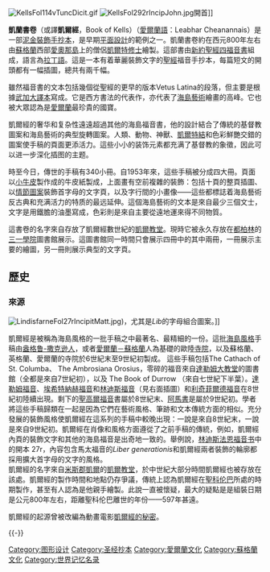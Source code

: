 {{expand|time=2014-09-27T17:21:02+00:00}}
{{unreferenced|time=2014-09-27T17:21:02+00:00}}
[[File:KellsFol114vTuncDicit.gif|thumb]]
[[File:KellsFol292rIncipJohn.jpg|thumb]]開首]]

'''凱蘭書卷'''（或譯'''凱爾經'''，Book of Kells）（[[愛爾蘭語|愛爾蘭語]]：Leabhar Cheanannais）是一部[[泥金裝飾手抄本|泥金裝飾手抄本]]，是早期[[平面設計|平面設計]]的範例之一。凱蘭書卷約在西元800年左右由[[蘇格蘭|蘇格蘭]]西部[[愛奧那島|愛奧那島]]上的僧侶[[凱爾特|凱爾特]][[修士|修士]]繪製。這部書由[[新約聖經|新約聖經]][[四福音書|四福音書]]組成，語言為[[拉丁語|拉丁語]]。這是一本有着華麗裝飾文字的[[聖經|聖經]]福音手抄本，每篇短文的開頭都有一幅插圖，總共有兩千幅。

雖然福音書的文本包括幾個從聖經的更早的版本Vetus Latina的段落，但主要是根據[[武加大譯本|武加大譯本]]寫成。它是西方書法的代表作，亦代表了[[海島藝術|海島藝術]]繪畫的高峰。它也被大眾認為是[[愛爾蘭|愛爾蘭]]最珍貴的國寶。

凱爾經的奢华和复杂性遠遠超過其他的海島福音書，他的設計結合了傳統的基督教圖案和海島藝術的典型旋轉圖案。人類、動物、神獸、[[凱爾特結|凱爾特結]]和色彩鮮艷交錯的圖案使手稿的頁面更添活力。這些小小的装饰元素都充满了基督教的象徵，因此可以进一步深化插图的主题。

時至今日，傳世的手稿有340小冊。自1953年來，這些手稿被分成四大冊。頁面以[[小牛皮|小牛皮]]製作成的牛皮紙製成，上面畫有空前複雜的裝飾：包括十頁的整頁插圖、以[[情節圖案|情節圖案]]裝飾首字母的文字頁，以及字行間的小畫像——這些都標誌着海島藝術反古典和充满活力的特质的最远延伸。這個海島藝術的文本是來自最少三個文士，文字是用鐵膽的油墨寫成，色彩則是來自主要從遠地運來得不同物質。

這書卷的名字來自存放了凱爾經數世紀的[[凱爾教堂|凱爾教堂]]。現時它被永久存放在[[都柏林|都柏林]]的[[都柏林大學|三一學院]]圖書館展示。這圖書館同一時間只會展示四冊中的其中兩冊，一冊展示主要的繪圖，另一冊則展示典型的文字頁。

==歷史==
===來源===
[[File:LindisfarneFol27rIncipitMatt.jpg|thumb]])，尤其是''Lib''的字母組合圖案。]]

凱爾經是被稱為海島風格的一批手稿之中最著名、最精細的一份。這批[[海島風格|海島風格]]手稿由[[盎格鲁-撒克逊人|盎格鲁-撒克逊人]]，或者[[愛爾蘭－蘇格蘭|愛爾蘭－蘇格蘭]]人為基礎的歐陸[[寺院|寺院]]，以及蘇格蘭、英格蘭、愛爾蘭的寺院於6世紀末至9世紀初製成。 這些手稿包括The Cathach of St. Columba、 The Ambrosiana Orosius，零碎的福音來自[[達勒姆大教堂|達勒姆大教堂]]的圖書館（全都是來自7世紀初），以及 The Book of Durrow （來自七世紀下半葉）。[[達勒姆福音|達勒姆福音]]、[[埃希特納赫福音|埃希特納赫福音]]和[[林迪斯福音|林迪斯福音]]（見右面插圖）和[[利奇菲爾德福音|利奇菲爾德福音]]在8世紀初陸續出現。剩下的[[聖高爾福音|聖高爾福音]]書屬於8世紀末、[[阿馬書|阿馬書]]是屬於9世紀初。學者將這些手稿歸類在一起是因為它們在藝術風格、筆跡和文本傳統方面的相似。充分發展的裝飾風格使凱爾經在這系列的手稿中較晚出現：一說是來自8世紀末，一說是來自9世紀初。凱爾經在肖像和風格方面遵從了之前手稿的傳統，例如，凱爾經內頁的裝飾文字和其他的海島福音是出奇地一致的。舉例說，[[林迪斯法恩福音书|林迪斯法恩福音书]]中的開本 27r，內容包含馬太福音的''Liber generationis''和凱爾經兩者裝飾的輪廓都採用擴大首字母的文字的風格。<br>
凱爾經的名字來自[[米斯郡|米斯郡]][[凱爾|凱爾]]的[[凱爾教堂|凱爾教堂]]，於中世紀大部分時間凱爾經也被存放在該處。凱爾經的製作時間和地點仍存爭議，傳統上認為凱爾經在[[聖科伦巴|聖科伦巴]]所處的時期製作，甚至有人認為是他親手繪製。此說一直被懷疑，最大的疑點是是組裝日期是公元800年左右，距離聖科伦巴離世的年份——597年甚遠。

凱爾經的起源曾被改編為動畫電影[[凱爾經的秘密|凱爾經的秘密]]。

{{-}}
{{Authority control}}

[[Category:图形设计|Category:图形设计]]
[[Category:圣经抄本|Category:圣经抄本]]
[[Category:愛爾蘭文化|Category:愛爾蘭文化]]
[[Category:蘇格蘭文化|Category:蘇格蘭文化]]
[[Category:世界记忆名录|Category:世界记忆名录]]